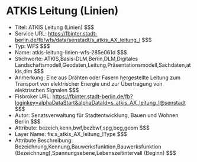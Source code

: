 # ATKIS Leitung (Linien)
- Titel: ATKIS Leitung (Linien) $$$
- Service URL: https://fbinter.stadt-berlin.de/fb/wfs/data/senstadt/s_atkis_AX_leitung_l $$$
- Typ: WFS $$$
- Name: atkis-leitung-linien-wfs-285e061d $$$
- Stichworte: ATKIS,Basis-DLM,Berlin,DLM,Digitales Landschaftsmodell,Geodaten,Leitung,Präsentationsmodell,Sachdaten,atkis,dlm $$$
- Anmerkung: Eine aus Drähten oder Fasern hergestellte Leitung zum Transport von elektrischer Energie und zur Übertragung von elektrischen Signalen $$$
- Fisbroker URL: https://fbinter.stadt-berlin.de/fb?loginkey=alphaDataStart&alphaDataId=s_atkis_AX_leitung_l@senstadt $$$
- Autor: Senatsverwaltung für Stadtentwicklung, Bauen und Wohnen Berlin $$$
- Attribute: bezeich,kenn,bwf,bezbwf,spg,beg,geom $$$
- Layer Name: fis:s_atkis_AX_leitung_lType $$$
- Attribute Beschreibung: Bezeichnung,Kennung,Bauwerksfunktion,Bauwerksfunktion (Bezeichnung),Spannungsebene,Lebenszeitintervall (Beginn) $$$
